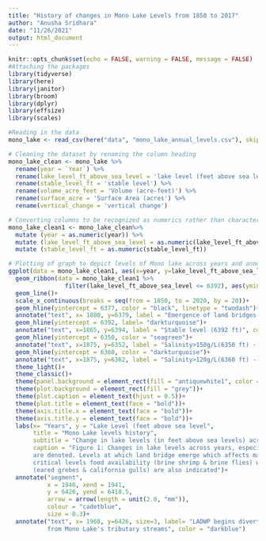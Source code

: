 ```yaml
---
title: "History of changes in Mono Lake Levels from 1850 to 2017"
author: "Anusha Sridhara"
date: "11/26/2021"
output: html_document
---
```


```r
knitr::opts_chunk$set(echo = FALSE, warning = FALSE, message = FALSE)
#Attaching the packages
library(tidyverse)
library(here)
library(janitor)
library(broom)
library(dplyr)
library(effsize)
library(scales)
```

```r
#Reading in the data
mono_lake <- read_csv(here("data", "mono_lake_annual_levels.csv"), skip=5) # read in the data and skip the first 5 rows from the data
```

```r
# Cleaning the dataset by renaming the column heading
mono_lake_clean <- mono_lake %>% 
  rename(year = `Year`) %>% 
  rename(lake_level_ft_above_sea_level = 'lake level (feet above sea level)') %>% 
  rename(stable_level_ft = 'stable level') %>% 
  rename(volume_acre_feet = 'Volume (acre-feet)') %>% 
  rename(surface_acre = 'Surface Area (acres') %>% 
  rename(vertical_change = 'vertical change')
```

```r
# Converting columns to be recognized as numerics rather than characters
mono_lake_clean1 <- mono_lake_clean%>% 
  mutate (year = as.numeric(year)) %>% 
  mutate (lake_level_ft_above_sea_level = as.numeric(lake_level_ft_above_sea_level))%>% 
  mutate (stable_level_ft = as.numeric(stable_level_ft))
```

```r
# Plotting of graph to depict levels of Mono lake across years and annotating with important milestones
ggplot(data = mono_lake_clean1, aes(x=year, y=lake_level_ft_above_sea_level ))+
  geom_ribbon(data = mono_lake_clean1 %>% 
                filter(lake_level_ft_above_sea_level <= 6392), aes(ymin = lake_level_ft_above_sea_level, ymax = 6392), fill = "tomato4")+
  geom_line()+
  scale_x_continuous(breaks = seq(from = 1850, to = 2020, by = 20))+
  geom_hline(yintercept = 6377, color = "black", linetype = "twodash")+
  annotate("text", x= 1880, y=6379, label = "Emergence of land bridges (6377 ft)", color = "blue4")+
  geom_hline(yintercept = 6392, label= "darkturquoise")+
  annotate("text", x=1865, y=6394, label = "Stable level (6392 ft)", color= "brown4")+
  geom_hline(yintercept = 6350, color = "seagreen")+
  annotate("text", x=1875, y=6352, label = "Salinity>150g/L(6350 ft) - Acute food resources", color = "hotpink4", hjust=0)+
  geom_hline(yintercept = 6360, color = "darkturquoise")+
  annotate("text", x=1875, y=6362, label = "Salinity>120g/L(6360 ft) - Reduced food resources", color = "darkgoldenrod4", hjust=0)+
  theme_light()+
  theme_classic()+
  theme(panel.background = element_rect(fill = "antiquewhite1", color = "coral1"))+
  theme(plot.background = element_rect(fill = "grey"))+
  theme(plot.caption = element_text(hjust = 0.5))+
  theme(plot.title = element_text(face = "bold"))+
  theme(axis.title.x = element_text(face = "bold"))+
  theme(axis.title.y = element_text(face = "bold"))+
  labs(x= "Years", y = "Lake Level (feet above sea level", 
       title = "Mono Lake levels history",
       subtitle = "Change in lake levels (in feet above sea levels) across years 1850 to 2017",
       caption = "Figure 1: Changes in lake levels across years, especially after diversion of water by LADWP 
       are denoted. Levels at which land bridge emerge which affects major bird nesting sites and
       critical levels food availability (brine shrimp & brine flies) which affects aquatic birds 
       (eared grebes & california gulls) are also indicated")+
  annotate("segment",
           x = 1946, xend = 1941,
           y = 6426, yend = 6418.5,
           arrow = arrow(length = unit(2.0, "mm")),
           colour = "cadetblue",
           size = 0.3)+
  annotate("text", x= 1968, y=6426, size=3, label= "LADWP begins diverting water 
           from Mono Lake's tributary streams", color = "darkblue")
```






